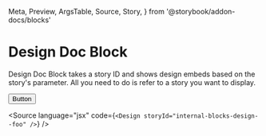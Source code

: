   Meta,
  Preview,
  ArgsTable,
  Source,
  Story,
} from '@storybook/addon-docs/blocks'

<Meta title="Internal/Blocks/Design" />

# Design Doc Block

Design Doc Block takes a story ID and shows design embeds based on the story's parameter.
All you need to do is refer to a story you want to display.

<ArgsTable of={Design} />

<Preview>
  <Story
    name="foo"
    parameters={{
      design: {
        type: 'figma',
        url: 'https://www.figma.com/file/Klm6pxIZSaJFiOMX5FpTul9F/storybook-addon-designs-sample',
      },
    }}
  >
    <button>Button</button>
  </Story>
</Preview>

<Design storyId="internal-blocks-design--foo" />

<Source
  language="jsx"
  code={`<Design storyId="internal-blocks-design--foo" />`}
/>

